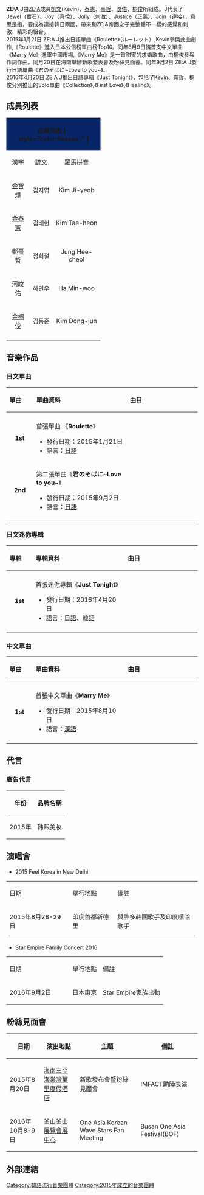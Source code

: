 {{藝人
| 姓名 =ZE:A J
| 類型 = 組合
| 圖片 = 
| 國籍 = {{KOR}}<br />{{AUS}} (Kevin)
| 語言 = [[韓語|韓語]]、[[日語|日語]]、[[漢語|漢語]]
| 音樂類型 = [[韓國流行音樂|K-pop]]、[[日本流行音樂|J-pop]]、[[舞曲|Dance]]
| 活躍年代 = 2015年至今
| 出道作 = Roulette（ルーレット) <br /> Marry Me <br /> 
| 出道日期 = 2015年1月21日（日本）<br />2015年8月9日（中國）
| 經紀公司 = [[明星帝國娛樂|明星帝國娛樂]]
| 相關團體 = [[ZE:A|ZE:A]]、[[Nasty_Nasty|Nasty Nasty]]
| 現任成員 =[[凱文_(韓國藝人)|凱文]](Kevin)、[[泰憲|泰憲]]、[[熹哲|熹哲]]、[[旼佑|旼佑]]、[[桐俊|桐俊]]
}}

'''ZE:A J'''由[[ZE:A|ZE:A]]成員[[凱文_(韓國藝人)|凱文]](Kevin)、[[泰憲|泰憲]]、[[熹哲|熹哲]]、[[旼佑|旼佑]]、[[桐俊|桐俊]]所組成。J代表了Jewel（寶石）、Joy（喜悅）、Jolly（刺激）、Justice（正義）、Join（連接），意思是指，要成為連接韓日兩國，帶來和ZE:A帝國之子完整體不一樣的感覺和刺激、精彩的組合。<br/>

2015年1月21日 ZE:A J推出日語單曲《Roulette》（ルーレット）,Kevin參與此曲創作,《Roulette》進入日本公信榜單曲榜Top10。同年8月9日攜首支中文單曲《Marry Me》進軍中國市場,《Marry Me》是一首甜蜜的求婚歌曲，由桐俊參與作詞作曲。同月20日在海南舉辦新歌發表會及粉絲見面會。同年9月2日 ZE:A J發行日語單曲《君のそばに~Love to you~》。<br/>

2016年4月20日 ZE:A J推出日語專輯《Just Tonight》，包括了Kevin、熹哲、桐俊分別推出的Solo單曲《Collection》,《First Love》,《Healing》。

== 成員列表 ==
{| class="wikitable"
|- style="background:#EEEE00; color:white; text-align:center;"
! colspan="15" style="background:#082567;"|成員列表
|- style="color:#aaaaa ;" |
! colspan=3 align="center" | 本名
! rowspan=2 align="center" width="180"| 出生日期
|-
! align="center" width="45"| 漢字
! align="center" width="45"| 諺文
! align="center" width="110"| 羅馬拼音
|-
|style="text-align:center"|[[智燁|金智燁]]
|style="text-align:center"|김지엽
|style="text-align:center"|Kim Ji-yeob
|style="text-align:center"|{{Birth date and age|1988|2|23}}
|-
|style="text-align:center"|[[泰憲|金泰憲]]
|style="text-align:center"|김태헌 
|style="text-align:center"|Kim Tae-heon 
|style="text-align:center"|{{Birth date and age|1989|6|18}}
|-
|style="text-align:center"|[[熹哲|鄭熹哲]]
|style="text-align:center"|정희철
|style="text-align:center"|Jung Hee-cheol
|style="text-align:center"|{{Birth date and age|1989|12|9}}
|- 
|style="text-align:center"|[[旼佑|河旼佑]]
|style="text-align:center"|하민우
|style="text-align:center"|Ha Min-woo
|style="text-align:center"|{{Birth date and age|1990|9|6}}
|-
|style="text-align:center"|[[金桐俊|金桐俊]]
|style="text-align:center"|김동준
|style="text-align:center"|Kim Dong-jun
|style="text-align:center"|{{Birth date and age|1992|2|11}}
|-
|}

== 音樂作品 ==
=== 日文單曲 ===
{| class="wikitable"
!align="left" width="75px"| 單曲
!align="left" width="350px"| 單曲資料
!align="left" width="300px"| 曲目
|-
|- bgcolor="#F0F8FF"
|align="center"| ''' 1st '''
|align="left"| 首張單曲 《'''Roulette'''》
* 發行日期：2015年1月21日
* 語言：[[日語|日語]]
|align="left" style="font-size: 85%;"|
{{hidden|通常版|
*CD
# 룰렛 (Roulette)
# With You
# ONE(Japanese Version for ZEA’s)
# 뻔한말(It was you / Korean Version)
# 룰렛 inst. (Roulette inst.)}}
{{hidden|初回版|
*CD
# 룰렛 (Roulette)
# With You
# ONE(Japanese Version for ZEA’s)
# 뻔한말(It was you / Korean Version)
# 룰렛 inst. (Roulette inst.)
*DVD
# PV拍摄花絮}}
|- bgcolor="#F0F8FF"
|align="center"| ''' 2nd '''
|align="left"| 第二張單曲《'''君のそばに~Love to you~'''》
* 發行日期：2015年9月2日
* 語言：[[日語|日語]]
|align="left" style="font-size: 85%;"|
{{hidden|通常版|
*CD
# 君のそばに~Love to you~
# Melody of Life
# EVERFREE}}
{{hidden|初回版|
*CD
# 君のそばに~Love to you~
# Melody of Life
# EVERFREE
*DVD
# 君のそばに~Love to you~PV(予定)}}
|-
|}

===日文迷你專輯 ===
{| class="wikitable"
!align="left" width="75px"| 專輯 
!align="left" width="350px"| 專輯資料
!align="left" width="300px"| 曲目
|-
|- bgcolor="#F0F8FF"
|align="center"| ''' 1st '''
|align="left"| 首張迷你專輯《'''Just Tonight'''》
* 發行日期：2016年4月20日
* 語言：[[日語|日語]]、[[韓語|韓語]]
|align="left" style="font-size: 85%;"|
{{hidden|通常版|
*CD
# Just Tonight
# Eyes On You
# Collection(Kevin feat.JUCY)
# First Love(Heecheol)
# Healing(Dongjun feat. JANG)}}
{{hidden|初回版|
*CD
# Just Tonight
# Eyes On You
# Collection(Kevin feat.JUCY)
# First Love(Heecheol)
# Healing(Dongjun feat. JANG)
*DVD
# Just Tonight PV}}
|-
|}

=== 中文單曲 ===
{| class="wikitable"
!align="left" width="75px"| 單曲
!align="left" width="350px"| 單曲資料
!align="left" width="300px"| 曲目
|-
|- bgcolor="#F0F8FF"
|align="center"| ''' 1st '''
|align="left"| 首張中文單曲《'''Marry Me'''》
* 發行日期：2015年8月10日
* 語言：[[漢語|漢語]]
|align="left" style="font-size: 85%;"|
{{hidden|曲目|
# Marry Me}}
|-
|}

== 代言 ==
===廣告代言===
{| class="wikitable"
!年份
!品牌名稱
|-
| 2015年 || 韩熙美妝
|}

== 演唱會 ==
* 2015 Feel Korea in New Delhi
{|class=wikitable width=50%
|- style="background: #FDFF73" align=center
|width="150px"|日期|| 舉行地點||備註
|-
| 2015年8月28-29日 || 印度首都新德里 || 與許多韩國歌手及印度嘻哈歌手
|}
* Star Empire Family Concert 2016
{|class=wikitable width=50%
|- style="background: #FDFF73" align=center
|width="150px"|日期|| 舉行地點||備註
|-
| 2016年9月2日 || 日本東京|| Star Empire家族出動
|}

== 粉絲見面會 ==
{|class=wikitable
!日期
!演出地點
!主題
!備註
|-
| 2015年8月20日 || {{CHN}}[[海南|海南]][[三亞海棠灣萬里度假酒店|三亞海棠灣萬里度假酒店]] || 新歌發布會暨粉絲見面會|| IMFACT助陣表演
|-
| 2016年10月8-9日 || {{KOR}}[[釜山|釜山]][[釜山展覽會展中心|釜山展覽會展中心]] || One Asia Korean Wave Stars Fan Meeting || Busan One Asia Festival(BOF)
|}


== 外部連結 ==
[[Category:韓語流行音樂團體|Category:韓語流行音樂團體]]
[[Category:2015年成立的音樂團體|Category:2015年成立的音樂團體]]